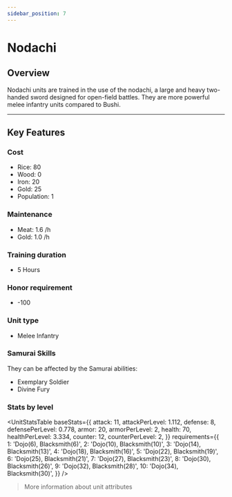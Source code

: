 ```yaml
---
sidebar_position: 7
---
```



# Nodachi

## Overview

Nodachi units are trained in the use of the nodachi, a large and heavy two-handed sword designed for open-field battles. They are more powerful melee infantry units compared to Bushi.

---

## Key Features

### Cost
- Rice: 80
- Wood: 0
- Iron: 20
- Gold: 25
- Population: 1

### Maintenance
- Meat: 1.6 /h
- Gold: 1.0 /h

### Training duration
- 5 Hours

### Honor requirement
- -100

### Unit type
- <Link to="../#melee-infantry">Melee Infantry</Link>

### Samurai Skills  
They can be affected by the Samurai abilities:  
- <Link to="../../samurais/charisma-skills#exemplary-soldier">Exemplary Soldier</Link>  
- <Link to="../../samurais/charisma-skills#divine-fury">Divine Fury</Link>

### Stats by level

<UnitStatsTable
  baseStats={{
    attack: 11,
    attackPerLevel: 1.112,
    defense: 8,
    defensePerLevel: 0.778,
    armor: 20,
    armorPerLevel: 2,
    health: 70,
    healthPerLevel: 3.334,
    counter: 12,
    counterPerLevel: 2,
  }}
  requirements={{
    1: 'Dojo(6), Blacksmith(6)',
    2: 'Dojo(10), Blacksmith(10)',
    3: 'Dojo(14), Blacksmith(13)',
    4: 'Dojo(18), Blacksmith(16)',
    5: 'Dojo(22), Blacksmith(19)',
    6: 'Dojo(25), Blacksmith(21)',
    7: 'Dojo(27), Blacksmith(23)',
    8: 'Dojo(30), Blacksmith(26)',
    9: 'Dojo(32), Blacksmith(28)',
    10: 'Dojo(34), Blacksmith(30)',
  }}
/>

> <Link to="../#attributes">More information about unit attributes</Link>
